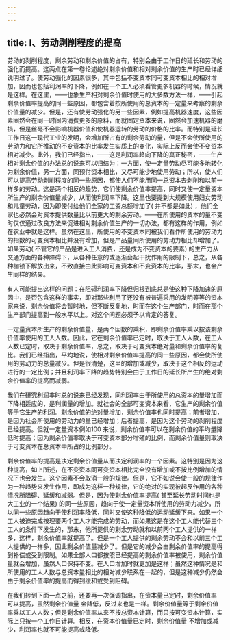```yaml
---
---
---
```

title: I、劳动剥削程度的提高
---




劳动的剥削程度，剩余劳动和剩余价值的占有，特别会由于工作日的延长和劳动的强化而提高。这两点在第一卷论述绝对剩余价值和相对剩余价值的生产时已经详细说明过了。使劳动强化的因素很多，其中包括不变资本同可变资本相比的相对增加，因而也包括利润率的下降，例如在一个工人必须看管更多机器的时候，情况就是这样。在这里，——也象生产相对剩余价值时使用的大多数方法一样，——引起剩余价值率提高的同一些原因，都包含着按所使用的总资本的一定量来考察的剩余价值量的减少。但是，还有使劳动强化的另一些因素，例如提高机器速度，这些因素固然会在同一时间内消费更多的原料，而就固定资本来说，固然会加速机器的磨损，但是丝毫不会影响机器价值和使机器运转的劳动的价格的比率。而特别是延长工作日这一现代工业的发明，会增加所占有的剩余劳动的量，但是不会使所使用的劳动力和它所推动的不变资本的比率发生实质上的变化，实际上反而会使不变资本相对减少。此外，我们已经指出，——这是利润率趋向下降的真正秘密，——生产相对剩余价值的办法总的说来可以归结为：一方面，使一定量劳动尽可能多地转化为剩余价值，另一方面，同预付资本相比，又尽可能少地使用劳动；所以，使人们可以提高劳动剥削程度的同一些原因，都使人们不能用同一总资本去剥削和以前一样多的劳动。这是两个相反的趋势，它们使剩余价值率提高，同时又使一定量资本所生产的剩余价值量减少，从而使利润率下降。这里也要提到大规模使用妇女劳动和儿童劳动，因为即使付给他们全家的工资总额增加了( 并不都是如此) ，他们全家也必然会对资本提供数量比以前更大的剩余劳动。——在所使用的资本的量不变时仅仅通过改良方法来促进相对剩余价值生产的一切办法，都有这样的作用，例如在农业中就是这样。虽然在这里，所使用的不变资本同被我们看作所使用的劳动力的指数的可变资本相比并没有增加，但是产品量同所使用的劳动力相比却增加了。如果劳动( 不管它的产品是进入工人消费，还是成为不变资本的要素) 的生产力从交通方面的各种障碍下，从各种任意的或逐渐会起干扰作用的限制下，总之，从各种枷锁下解放出来，不致直接由此影响可变资本和不变资本的比率，那末，也会产生同样的结果。

有人可能提出这样的问题：在阻碍利润率下降但归根到底总是使这种下降加速的原因中，是否包含这样的事实，即对那些利用了还没有被普遍采用的发明等等的资本家来说，剩余价值将会暂时地，但不断反复地，时而在这个生产部门，时而在那个生产部门提高到一般水平以上。对这个问题必须予以肯定的答复。

一定量资本所生产的剩余价值量，是两个因数的乘积，即剩余价值率乘以按该剩余价值率使用的工人人数。因此，它在剩余价值率已定时，取决于工人人数，在工人人数已定时，取决于剩余价值率，总之，取决于可变资本绝对量和剩余价值率的复比。我们已经指出，平均地说，使相对剩余价值率提高的同一些原因，都会使所使用的劳动力的总量减少。但是很清楚，这里的增加或减少，取决于这个相反的运动进行的一定比例；并且利润率下降的趋势特别会由于工作日的延长所产生的绝对剩余价值率的提高而减弱。

我们在研究利润率时总的说来已经发现，同利润率由于所使用的总资本的量增加而下降相适应的，是利润量的增加。就社会的全部可变资本来看，它生产的剩余价值等于它生产的利润。剩余价值的绝对量增加，剩余价值率也同时提高；前者增加，是因为社会所使用的劳动力的量已经增加；后者提高，是因为这个劳动的剥削程度已经提高。但就一定量资本例如100 来说，剩余价值率可以在剩余价值的平均量降低时提高；因为剩余价值率取决于可变资本部分增殖的比例，而剩余价值量则取决于可变资本在总资本中所占的比例部分。

剩余价值率的提高是决定剩余价值量从而决定利润率的一个因素。这特别是因为这种提高，如上所述，在不变资本同可变资本相比完全没有增加或不按比例增加的情况下也会发生。这个因素不会取消一般的规律。但是，它不如说会使一般的规律作为一种趋势来发生作用，即成为这样一种规律，它的绝对的实现被起反作用的各种情况所阻碍、延缓和减弱。但是，因为使剩余价值率提高( 甚至延长劳动时间也是大工业的一个结果) 的同一些原因，趋向于使一定量资本所使用的劳动力减少，所以同一些原因趋向于使利润率降低，同时又使这种降低的运动延缓下来。如果一个工人被迫完成按理要两个工人才能完成的劳动，而如果这是在这个工人能代替三个工人的条件下发生的，那末，他所提供的剩余劳动就和以前两个工人提供的一样多，这样，剩余价值率就提高了。但是一个工人提供的剩余劳动不会和以前三个工人提供的一样多，因此剩余价值量减少了。但是它的减少会由剩余价值率的提高得到补偿或受到限制。如果全部人口都按照已经提高的剩余价值率被使用，剩余价值量就会增加，虽然人口保持不变。在人口增加时就更加是这样；虽然这种情况是和所使用的工人人数与总资本量相比的相对减少联系在一起的，但是这种减少仍然会由于剩余价值率的提高而得到缓和或受到阻碍。

在我们转到下面一点之前，还要再一次强调指出，在资本量已定时，剩余价值率 可以提高，虽然剩余价值量 会降低，反过来也是一样。剩余价值量等于剩余价值率乘以工人人数；但是剩余价值率从来不按总资本计算，而只按可变资本计算，实际上只按一个工作日计算。相反，在资本价值量已定时，剩余价值量 不增加或减 少，利润率也就不可能提高或降低。